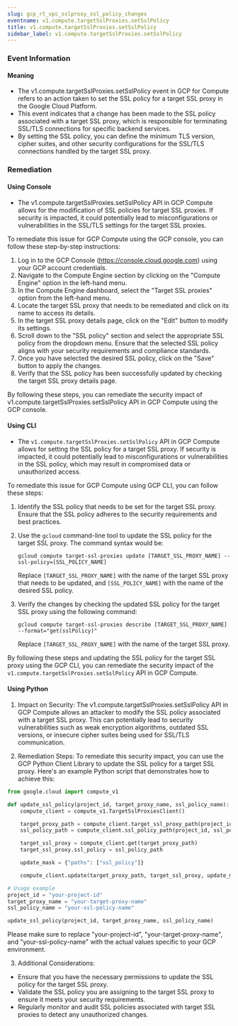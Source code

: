 ```yaml
--- 
slug: gcp_rt_vpc_sslproxy_ssl_policy_changes
eventname: v1.compute.targetSslProxies.setSslPolicy
title: v1.compute.targetSslProxies.setSslPolicy
sidebar_label: v1.compute.targetSslProxies.setSslPolicy
---
```

                       
### Event Information

#### Meaning

- The v1.compute.targetSslProxies.setSslPolicy event in GCP for Compute refers to an action taken to set the SSL policy for a target SSL proxy in the Google Cloud Platform.
- This event indicates that a change has been made to the SSL policy associated with a target SSL proxy, which is responsible for terminating SSL/TLS connections for specific backend services.
- By setting the SSL policy, you can define the minimum TLS version, cipher suites, and other security configurations for the SSL/TLS connections handled by the target SSL proxy.

### Remediation

#### Using Console

- The v1.compute.targetSslProxies.setSslPolicy API in GCP Compute allows for the modification of SSL policies for target SSL proxies. If security is impacted, it could potentially lead to misconfigurations or vulnerabilities in the SSL/TLS settings for the target SSL proxies.

To remediate this issue for GCP Compute using the GCP console, you can follow these step-by-step instructions:

1. Log in to the GCP Console (https://console.cloud.google.com) using your GCP account credentials.
2. Navigate to the Compute Engine section by clicking on the "Compute Engine" option in the left-hand menu.
3. In the Compute Engine dashboard, select the "Target SSL proxies" option from the left-hand menu.
4. Locate the target SSL proxy that needs to be remediated and click on its name to access its details.
5. In the target SSL proxy details page, click on the "Edit" button to modify its settings.
6. Scroll down to the "SSL policy" section and select the appropriate SSL policy from the dropdown menu. Ensure that the selected SSL policy aligns with your security requirements and compliance standards.
7. Once you have selected the desired SSL policy, click on the "Save" button to apply the changes.
8. Verify that the SSL policy has been successfully updated by checking the target SSL proxy details page.

By following these steps, you can remediate the security impact of v1.compute.targetSslProxies.setSslPolicy API in GCP Compute using the GCP console.

#### Using CLI

- The `v1.compute.targetSslProxies.setSslPolicy` API in GCP Compute allows for setting the SSL policy for a target SSL proxy. If security is impacted, it could potentially lead to misconfigurations or vulnerabilities in the SSL policy, which may result in compromised data or unauthorized access.

To remediate this issue for GCP Compute using GCP CLI, you can follow these steps:

1. Identify the SSL policy that needs to be set for the target SSL proxy. Ensure that the SSL policy adheres to the security requirements and best practices.

2. Use the `gcloud` command-line tool to update the SSL policy for the target SSL proxy. The command syntax would be:

   ```
   gcloud compute target-ssl-proxies update [TARGET_SSL_PROXY_NAME] --ssl-policy=[SSL_POLICY_NAME]
   ```

   Replace `[TARGET_SSL_PROXY_NAME]` with the name of the target SSL proxy that needs to be updated, and `[SSL_POLICY_NAME]` with the name of the desired SSL policy.

3. Verify the changes by checking the updated SSL policy for the target SSL proxy using the following command:

   ```
   gcloud compute target-ssl-proxies describe [TARGET_SSL_PROXY_NAME] --format="get(sslPolicy)"
   ```

   Replace `[TARGET_SSL_PROXY_NAME]` with the name of the target SSL proxy.

By following these steps and updating the SSL policy for the target SSL proxy using the GCP CLI, you can remediate the security impact of the `v1.compute.targetSslProxies.setSslPolicy` API in GCP Compute.

#### Using Python

1. Impact on Security: The v1.compute.targetSslProxies.setSslPolicy API in GCP Compute allows an attacker to modify the SSL policy associated with a target SSL proxy. This can potentially lead to security vulnerabilities such as weak encryption algorithms, outdated SSL versions, or insecure cipher suites being used for SSL/TLS communication.

2. Remediation Steps: To remediate this security impact, you can use the GCP Python Client Library to update the SSL policy for a target SSL proxy. Here's an example Python script that demonstrates how to achieve this:

```python
from google.cloud import compute_v1

def update_ssl_policy(project_id, target_proxy_name, ssl_policy_name):
    compute_client = compute_v1.TargetSslProxiesClient()

    target_proxy_path = compute_client.target_ssl_proxy_path(project_id, target_proxy_name)
    ssl_policy_path = compute_client.ssl_policy_path(project_id, ssl_policy_name)

    target_ssl_proxy = compute_client.get(target_proxy_path)
    target_ssl_proxy.ssl_policy = ssl_policy_path

    update_mask = {"paths": ["ssl_policy"]}

    compute_client.update(target_proxy_path, target_ssl_proxy, update_mask=update_mask)

# Usage example
project_id = "your-project-id"
target_proxy_name = "your-target-proxy-name"
ssl_policy_name = "your-ssl-policy-name"

update_ssl_policy(project_id, target_proxy_name, ssl_policy_name)
```

Please make sure to replace "your-project-id", "your-target-proxy-name", and "your-ssl-policy-name" with the actual values specific to your GCP environment.

3. Additional Considerations:
- Ensure that you have the necessary permissions to update the SSL policy for the target SSL proxy.
- Validate the SSL policy you are assigning to the target SSL proxy to ensure it meets your security requirements.
- Regularly monitor and audit SSL policies associated with target SSL proxies to detect any unauthorized changes.


 